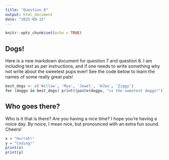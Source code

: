 ```yaml
---
title: "Question_8"
output: html_document
date: "2025-09-15"
---
```


```r
knitr::opts_chunk$set(echo = TRUE)
```

## Dogs!

Here is a new markdown document for question 7 and question 8. I am including 
text as per instructions, and if one needs to write something why not write
about the sweetest pups ever! See the code below to learn the names of some 
really great pals!

```r
best_dogs <- c('Willow', 'Mya', 'Jewel', 'Alba', 'Ziggy')
for (doggo in best_dogs) print((paste(doggo, "is the sweetest doggo!")))
```
## Who goes there?

Who is it that is there? Are you having a nice time? I hope you're having 
a noice day. By noice, I mean nice, but pronounced with an extra fun sound. 
Cheers!

```r
x = "Hurrah!"
y = "Coding!"
print(x)
print(y)
```

